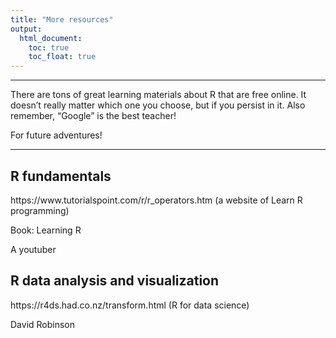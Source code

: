 ```yaml
---
title: "More resources"
output:
  html_document:
    toc: true
    toc_float: true
---
```


----

There are tons of great learning materials about R that are free online. It doesn't really matter which one you choose, but if you persist in it. Also remember, "Google" is the best teacher!

For future adventures!

----

## R fundamentals

https://www.tutorialspoint.com/r/r_operators.htm    (a website of Learn R programming)

Book: Learning R

A youtuber



## R data analysis and visualization

https://r4ds.had.co.nz/transform.html   (R for data science)

David Robinson


